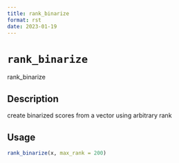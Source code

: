 ```yaml
--- 
title: rank_binarize 
format: rst 
date: 2023-01-19 
--- 
```

# `rank_binarize`

rank_binarize


## Description

create binarized scores from a vector using arbitrary rank


## Usage

```r
rank_binarize(x, max_rank = 200)
```


